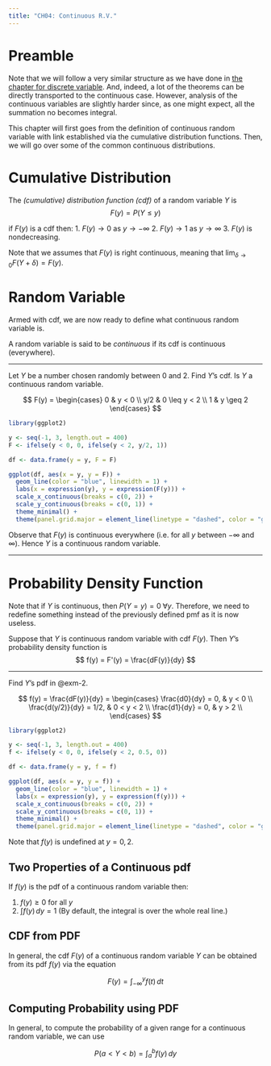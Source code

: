 ```yaml
---
title: "CH04: Continuous R.V."
---
```


# Preamble 

Note that we will follow a very similar structure as we have done in [the chapter for discrete variable](../chapter-03/). And, indeed, a lot of the theorems can be directly transported to the continuous case. However, analysis of the continuous variables are slightly harder since, as one might expect, all the summation no becomes integral.

This chapter will first goes from the definition of continuous random variable with link established via the cumulative distribution functions. Then, we will go over some of the common continuous distributions.

# Cumulative Distribution

::: {#def-cumulative-distribution}

The _(cumulative) distribution function (cdf)_ of a random variable $Y$ is 
$$
F(y) = P(Y \leq y)
$$

:::

::: {#thm-three-props-of-cdf}

if $F(y)$ is a cdf then:
1. $F(y) \to 0$ as $y \to - \infty$
2. $F(y) \to 1$ as $y \to \infty$
3. $F(y)$ is nondecreasing.

Note that we assumes that $F(y)$ is right continuous, meaning that $\lim_{\delta \to 0} F(Y + \delta) = F(y)$.

:::

# Random Variable

Armed with cdf, we are now ready to define what continuous random variable is.

::: {#def-cont-rv}

A random variable is said to be _continuous_ if its cdf is continuous (everywhere).

:::

---

::: {#exm-2}

Let $Y$ be a number chosen randomly between 0 and 2. Find $Y$'s cdf. Is $Y$ a continuous random variable.

$$
F(y) = \begin{cases}
0 & y < 0 \\
y/2 & 0 \leq y < 2 \\
1 & y \geq 2 
\end{cases}
$$

```r
library(ggplot2)

y <- seq(-1, 3, length.out = 400)
F <- ifelse(y < 0, 0, ifelse(y < 2, y/2, 1))

df <- data.frame(y = y, F = F)

ggplot(df, aes(x = y, y = F)) +
  geom_line(color = "blue", linewidth = 1) +
  labs(x = expression(y), y = expression(F(y))) +
  scale_x_continuous(breaks = c(0, 2)) +
  scale_y_continuous(breaks = c(0, 1)) +
  theme_minimal() +
  theme(panel.grid.major = element_line(linetype = "dashed", color = "grey80"))
```

Observe that $F(y)$ is continuous everywhere (i.e. for all $y$ between $-\infty$ and $\infty$). Hence $Y$ is a continuous random variable.

:::

---

# Probability Density Function

Note that if $Y$ is continuous, then $P(Y = y) = 0 \; \forall y$. Therefore, we need to redefine something instead of the previously defined pmf as it is now useless.

::: {#def-pdf}

Suppose that $Y$ is continuous random variable with cdf $F(y)$. Then $Y$'s probability density function is
$$
f(y) = F'(y) = \frac{dF(y)}{dy}
$$

:::

---

::: {#exm-3}

Find $Y$'s pdf in @exm-2.

:::

::: {.solution}

$$
f(y) = \frac{dF(y)}{dy} = \begin{cases}
\frac{d0}{dy} = 0, & y < 0 \\
\frac{d(y/2)}{dy} = 1/2, & 0 < y < 2 \\
\frac{d1}{dy} = 0, & y > 2 \\
\end{cases}
$$

```r
library(ggplot2)

y <- seq(-1, 3, length.out = 400)
f <- ifelse(y < 0, 0, ifelse(y < 2, 0.5, 0))

df <- data.frame(y = y, f = f)

ggplot(df, aes(x = y, y = f)) +
  geom_line(color = "blue", linewidth = 1) +
  labs(x = expression(y), y = expression(f(y))) +
  scale_x_continuous(breaks = c(0, 2)) +
  scale_y_continuous(breaks = c(0, 1)) +
  theme_minimal() +
  theme(panel.grid.major = element_line(linetype = "dashed", color = "grey80"))
```

Note that $f(y)$ is undefined at $y = 0, 2$.

:::

## Two Properties of a Continuous pdf

::: {#thm-two-props-of-cont-pdf name="Two Properties of a Continuous PDF"}

If $f(y)$ is the pdf of a continuous random variable then:

1. $f(y) \geq 0$ for all $y$
2. $\int f(y) \, dy = 1$ (By default, the integral is over the whole real line.)

:::

## CDF from PDF

In general, the cdf $F(y)$ of a continuous random variable $Y$ can be obtained from its pdf $f(y)$ via the equation

$$
F(y) = \int_{-\infty}^{y} f(t) \, dt
$$

## Computing Probability using PDF

In general, to compute the probability of a given range for a continuous random variable, we can use

$$
P(a < Y < b) = \int_a^b f(y) \, dy
$$
